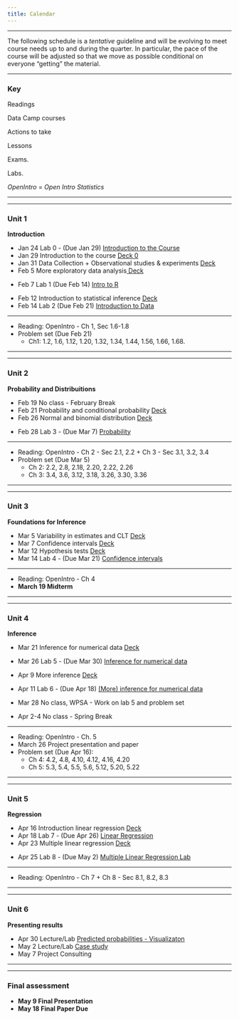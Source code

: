 ```yaml
---
title: Calendar
---
```


***

<i class="fa fa-warning"></i> The following schedule is a *tentative* guideline and will be evolving to meet course needs up to and during the quarter.
In particular, the pace of the course will be adjusted so that we move as possible conditional on everyone "getting" the material.

***

### Key

<i class="fa fa-book"></i> Readings

<i class="fa fa-code"></i> Data Camp courses

<i class="fa fa-gears"></i> Actions to take

<i class="fa fa-bar-chart"></i> Lessons

<i class="fa fa-puzzle-piece"></i> Exams.

<i class="fa fa-flask"></i> Labs.

*OpenIntro* = *Open Intro Statistics*

***
***
### Unit 1

**Introduction**


<ul class="fa-ul">
<li><i class="fa-li fa fa-flask"></i>        Jan 24 Lab 0 - (Due Jan 29) <a target="_blank" href=./Labs/lab0/lab0.html>Introduction to the Course</a>
<li><i class="fa-li fa fa-bar-chart"></i>    Jan 29 Introduction to the course <a target = "_blank" href="./Slides/00_intro/topic0.pdf">Deck 0</a>
<li><i class="fa-li fa fa-bar-chart"></i>    Jan 31 Data Collection + Observational studies & experiments <a target="_blank" href="./Slides/01_unit1/deck1/deck-1-1.pdf"> Deck</a>
<li><i class="fa-li fa fa-bar-chart"></i>    Feb 5  More exploratory data analysis<a target="_blank" href="./Slides/01_unit1/u1_deck3/u1_deck3.pdf"> Deck</a>
<li><i class="fa-li fa fa-flask"></i>        Feb 7  Lab 1 (Due Feb 14) <a href=./Labs/lab1/intro_to_r.html>Intro to R</a>

<li><i class="fa-li fa fa-bar-chart"></i>    Feb 12 Introduction to statistical inference <a target="_blank" href="./Slides/01_unit1/u1_deck4/u1_deck4.pdf"> Deck </a>
<li><i class="fa-li fa fa-flask"></i>        Feb 14  Lab 2 (Due Feb 21) <a target="_blank" href=./Labs/lab2/introduction_to_data.html> Introduction to Data</a> 
</ul>
***
<ul class="fa-ul">
<li><i class="fa-li fa fa-book"></i> Reading:  OpenIntro -  Ch 1, Sec 1.6-1.8</a>
<li><i class="fa-li fa fa-gears"></i> Problem set (Due Feb 21)
  <ul>
  <li> Ch1:  1.2, 1.6, 1.12, 1.20, 1.32, 1.34, 1.44, 1.56, 1.66, 1.68.  </a>
  </ul>
</ul>
***
***

###  Unit 2

**Probability and Distribuitions**

<ul class="fa-ul">
<li><i class="fa-li fa fa-bar-chart"></i>    Feb 19  	No class - February Break </a>
<li><i class="fa-li fa fa-bar-chart"></i>    Feb 21 	Probability and conditional probability <a target="_blank" href="./Slides/02_unit2/deck1/u2_deck1.pdf"> Deck </a>
<li><i class="fa-li fa fa-bar-chart"></i>    Feb 26  	Normal and binomial distribution <a target="_blank"  href="./Slides/02_unit2/deck3/u2_deck3.pdf"> Deck</a>
<li><i class="fa-li fa fa-flask"></i>        Feb 28   Lab 3 - (Due Mar 7) <a target="_blank" href=./Labs/lab0/lab0.html>Probability</a>


</ul>


***

<ul class="fa-ul">
<li><i class="fa-li fa fa-book"></i> Reading:  OpenIntro - Ch 2 - Sec 2.1, 2.2 + Ch 3 - Sec 3.1, 3.2, 3.4</a>
<li><i class="fa-li fa fa-gears"></i> Problem set (Due Mar 5)
  <ul> 
  <li> Ch 2: 2.2, 2.8, 2.18, 2.20, 2.22, 2.26
  <li> Ch 3: 3.4, 3.6, 3.12, 3.18, 3.26, 3.30, 3.36 </a>
  </ul>
</ul>
***
***



### Unit 3

**Foundations for Inference** 

<ul class="fa-ul">
<li><i class="fa-li fa fa-bar-chart"></i>    Mar 5 	Variability in estimates and CLT  <a target="_blank" href="./Slides/03_unit3/deck1/u3_deck1.pdf"> Deck </a>
<li><i class="fa-li fa fa-bar-chart"></i>    Mar 7 	Confidence intervals  <a target="_blank" href="./Slides/03_unit3/deck2/u3_deck2.pdf"> Deck </a>
<li><i class="fa-li fa fa-bar-chart"></i>    Mar 12 	 Hypothesis tests  <a target="_blank" href="./Slides/03_unit3/deck3/u3_deck3.pdf"> Deck</a>
<li><i class="fa-li fa fa-flask"></i>        Mar 14  Lab 4 - (Due Mar 21) <a target="_blank" href=./Labs/lab4/confidence_intervals.html>Confidence intervals</a>
</ul>


***

<ul class="fa-ul">
<li><i class="fa-li fa fa-book"></i> Reading:  OpenIntro -  Ch 4</a>
<li><i class="fa-li fa fa-puzzle-piece"></i> **March 19  Midterm** </a>
</ul>


***
***

### Unit 4

**Inference**

<ul class="fa-ul">
<li><i class="fa-li fa fa-bar-chart"></i>    Mar 21  Inference for numerical data  <a target="_blank" href="./Slides/04_unit4/deck1/u4_deck1.pdfST"> Deck </a>
<li><i class="fa-li fa fa-flask"></i>        Mar 26  Lab 5 - (Due Mar 30) <a target="_blank" href=./Labs/lab5/inf_for_numerical_data.html>Inference for numerical data</a>

<li><i class="fa-li fa fa-bar-chart"></i>    Apr 9  More inference  <a target="_blank" href="./Slides/04_unit4/deck4/u4_deck4.pdfST"> Deck</a> 
<li><i class="fa-li fa fa-flask"></i>        Apr 11  Lab 6 - (Due Apr 18) <a target="_blank" href=./Labs/lab6/more_inf_for_numerical_data.html>(More) inference for numerical data</a>

<li><i class="fa-li fa fa-object-ungroup"></i>    Mar 28 No class, WPSA -  Work on lab 5 and problem set  

<li><i class="fa-li  fa fa-exclamation"></i>    Apr 2-4 No class - Spring Break 

</ul>



***
<ul class="fa-ul">
<li><i class="fa-li fa fa-book"></i> Reading:  OpenIntro -  Ch. 5</a>
<li><i class="fa-li fa fa-microphone"></i> March 26 Project presentation and paper
<li><i class="fa-li fa fa-gears"></i> Problem set (Due Apr 16):    </a>
  <ul> 
  <li> Ch 4: 4.2, 4.8, 4.10, 4.12,  4.16, 4.20
  <li> Ch 5: 5.3, 5.4, 5.5, 5.6, 5.12, 5.20, 5.22 </a>
  </ul>
</ul>

***
***



### Unit 5
**Regression**


<ul class="fa-ul">
<li><i class="fa-li fa fa-bar-chart"></i>    Apr 16  Introduction linear regression  <a target="_blank" href="./Slides/unit4/deck-1-2.pdfST"> Deck</a>
<li><i class="fa-li fa fa-flask"></i>        Apr 18  Lab 7 - (Due Apr 26) <a target="_blank" href=./Labs/lab7/simple_regression.html>Linear Regression</a>
<li><i class="fa-li fa fa-bar-chart"></i>    Apr 23 Multiple linear regression  <a target="_blank" href="./Slides/unit4/deck-1-2.pdfST"> Deck</a>
<li><i class="fa-li fa fa-flask"></i>        Apr 25   Lab 8 - (Due May 2) <a target="_blank" href=./Labs/lab8//multiple_regression.html>Multiple Linear Regression Lab</a>

</ul>


***

<ul class="fa-ul">
<li><i class="fa-li fa fa-book"></i> Reading:  OpenIntro  - Ch 7 + Ch 8 - Sec 8.1, 8.2, 8.3</a>
</ul>

***
***


### Unit 6
**Presenting results**


<ul class="fa-ul">

<li><i class="fa-li fa fa-flask"></i>        Apr 30   Lecture/Lab <a target="_blank" href=./Labs/lab0/lab0.html>Predicted probabilities -  Visualizaton </a>
<li><i class="fa-li fa fa-flask"></i>        May 2    Lecture/Lab <a target="_blank" href=./Labs/lab0/lab0.html>Case study</a>
<li><i class="fa-li fa"></i>        May 7   Project Consulting
</ul>

***
***

### Final assessment

<ul class="fa-ul">
<li><i class="fa-li fa fa-microphone"></i>**May  9  Final Presentation** 
<li><i class="fa-li fa fa-file-text-o"></i> **May  18  Final Paper Due** 
</ul>
